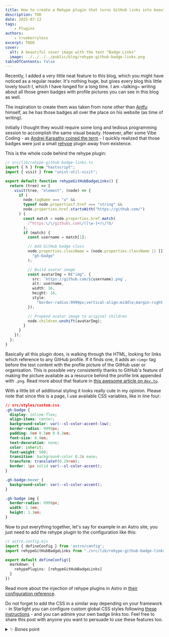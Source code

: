 ```yaml
---
title: How to create a Rehype plugin that turns GitHub links into beautiful badges
description: TOD
date: 2025-07-12
tags:
    - Plugins
authors:
    - trueberryless
excerpt: TODO
cover:
  alt: A beautiful cover image with the text "Badge Links"
  image: ../../../../public/blog/rehype-github-badge-links.png
tableOfContents: false
---
```



Recently, I added a very little neat feature to this blog, which you might have noticed as a regular reader. It's nothing huge, but gives every blog this little lovely touch I, which I have longed for a long time. I am ~talking~ writing about all those green badges with profile pictures you can see in this blog as well.

The inspiration to create them was taken from none other than [Antfu](https://github.com/antfu) himself, as he has those badges all over the place on his website (as time of writing).

Initially I thought they would require some long and tedious programming session to accomplish the same visual beauty. However, after some Vibe Coding - as [Andrej Karpathy coined the term](https://x.com/karpathy/status/1886192184808149383) - I quickly realized that those badges were just a small [rehype](https://github.com/rehypejs) plugin away from existence.

This is the whole code behind the rehype plugin:

```ts
// src/lib/rehype-github-badge-links.ts
import { h } from "hastscript";
import { visit } from "unist-util-visit";

export default function rehypeGitHubBadgeLinks() {
  return (tree) => {
    visit(tree, "element", (node) => {
      if (
        node.tagName === "a" &&
        typeof node.properties?.href === "string" &&
        node.properties.href.startsWith("https://github.com/")
      ) {
        const match = node.properties.href.match(
          /^https:\/\/github\.com\/([\w-]+)\/?$/
        );
        if (match) {
          const username = match[1];

          // Add GitHub badge class
          node.properties.className = (node.properties.className || []).concat(
            "gh-badge"
          );

          // Build avatar image
          const avatarImg = h("img", {
            src: `https://github.com/${username}.png`,
            alt: username,
            width: 16,
            height: 16,
            style:
              "border-radius:9999px;vertical-align:middle;margin-right:0.4em;",
          });

          // Prepend avatar image to original children
          node.children.unshift(avatarImg);
        }
      }
    });
  };
}
```

Basically all this plugin does, is walking through the HTML, looking for links which reference to any GitHub profile. If it finds one, it adds an `<img>` tag before the text content with the profile picture of the GitHub user or organisation. This is possible very consistently thanks to GitHub's feature of making the picture available as a resource behind the profile link appended with `.png`. Read more about that feature in [this awesome article on `dev.to`](https://dev.to/10xlearner/how-to-get-the-profile-picture-of-a-github-account-1d82).

With a little bit of additional styling it looks really cute in my opinion. Please note that since this is a <StarlightBadgeLink /> page, I use available CSS variables, like in line four:

```css "var(--sl-color-accent-low)" "var(--sl-color-accent)"
// src/styles/custom.css
.gh-badge {
  display: inline-flex;
  align-items: center;
  background-color: var(--sl-color-accent-low);
  border-radius: 9999px;
  padding: 0em 0.5em 0 0.3em;
  font-size: 0.9em;
  text-decoration: none;
  color: inherit;
  font-weight: 500;
  transition: background-color 0.2s ease;
  transform: translateY(0.29rem);
  border: 1px solid var(--sl-color-accent);
}

.gh-badge:hover {
  background-color: var(--sl-color-accent);
}

.gh-badge img {
  border-radius: 9999px;
  width: 1.3em;
  height: 1.3em;
}
```

Now to put everything together, let's say for example in an Astro site, you just need to add the rehype plugin to the configuration like this:

```ts ins={6-8}
// astro.config.mjs
import { defineConfig } from 'astro/config';
import rehypeGitHubBadgeLinks from "./src/lib/rehype-github-badge-links";

export default defineConfig({
  markdown: {
    rehypePlugins: [rehypeGitHubBadgeLinks]
  }
})
```

Read more about the injection of rehype plugins in Astro in [their configuration reference](https://docs.astro.build/en/reference/configuration-reference/#markdownrehypeplugins).

Do not forget to add the CSS in a similar way depending on your framework - in Starlight you can configure custom global CSS styles following [these instructions](https://docs.astro.build/en/guides/styling/#scoped-styles) - and you can admire your own badge links too. Feel free to share this post with anyone you want to persuade to use these features too.

<details>
<summary>✨ Bones point</summary>

If you want to use such a badge for other links too, I recommend that you craft yourself a little Astro component like this one:

```astro
---
// src/components/BadgeLink.astro
const { href, src, text, className = "gh-badge" } = Astro.props;
---

<a href={href} class={className}>
  <img src={src} alt={text} />
  {text}
</a>
```

Just make sure that the CSS is globally (or [scope](https://docs.astro.build/en/guides/styling/#scoped-styles) it in the component above) and it's ready to be used:

```mdx
import BadgeLink from "../components/BadgeLink.astro";

<BadgeLink
  href="https://github.com/withastro/starlight"
  src="/starlight.png"
  text="Starlight"
/>
```

</details>